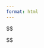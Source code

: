 ```yaml
---
format: html
---
```


::: {.hidden}
$$
\newcommand{\bfa}{{\boldsymbol{a}}}
\newcommand{\bfb}{{\boldsymbol{b}}}
\newcommand{\bfc}{{\boldsymbol{c}}}
\newcommand{\bfd}{{\boldsymbol{d}}}
\newcommand{\bfe}{{\boldsymbol{e}}}
\newcommand{\bff}{{\boldsymbol{f}}}
\newcommand{\bfg}{{\boldsymbol{g}}}
\newcommand{\bfh}{{\boldsymbol{h}}}
\newcommand{\bfi}{{\boldsymbol{i}}}
\newcommand{\bfj}{{\boldsymbol{j}}}
\newcommand{\bfk}{{\boldsymbol{k}}}
\newcommand{\bfl}{{\boldsymbol{l}}}
\newcommand{\bfm}{{\boldsymbol{m}}}
\newcommand{\bfn}{{\boldsymbol{n}}}
\newcommand{\bfo}{{\boldsymbol{o}}}
\newcommand{\bfp}{{\boldsymbol{p}}}
\newcommand{\bfq}{{\boldsymbol{q}}}
\newcommand{\bfr}{{\boldsymbol{r}}}
\newcommand{\bfs}{{\boldsymbol{s}}}
\newcommand{\bft}{{\boldsymbol{t}}}
\newcommand{\bfu}{{\boldsymbol{u}}}
\newcommand{\bfv}{{\boldsymbol{v}}}
\newcommand{\bfw}{{\boldsymbol{w}}}
\newcommand{\bfx}{{\boldsymbol{x}}}
\newcommand{\bfy}{{\boldsymbol{y}}}
\newcommand{\bfz}{{\boldsymbol{z}}}

\newcommand{\bfA}{{\boldsymbol{A}}}
\newcommand{\bfB}{{\boldsymbol{B}}}
\newcommand{\bfC}{{\boldsymbol{C}}}
\newcommand{\bfD}{{\boldsymbol{D}}}
\newcommand{\bfE}{{\boldsymbol{E}}}
\newcommand{\bfF}{{\boldsymbol{F}}}
\newcommand{\bfG}{{\boldsymbol{G}}}
\newcommand{\bfH}{{\boldsymbol{H}}}
\newcommand{\bfI}{{\boldsymbol{I}}}
\newcommand{\bfJ}{{\boldsymbol{J}}}
\newcommand{\bfK}{{\boldsymbol{K}}}
\newcommand{\bfL}{{\boldsymbol{L}}}
\newcommand{\bfM}{{\boldsymbol{M}}}
\newcommand{\bfN}{{\boldsymbol{N}}}
\newcommand{\bfO}{{\boldsymbol{O}}}
\newcommand{\bfP}{{\boldsymbol{P}}}
\newcommand{\bfQ}{{\boldsymbol{Q}}}
\newcommand{\bfR}{{\boldsymbol{R}}}
\newcommand{\bfS}{{\boldsymbol{S}}}
\newcommand{\bfT}{{\boldsymbol{T}}}
\newcommand{\bfU}{{\boldsymbol{U}}}
\newcommand{\bfV}{{\boldsymbol{V}}}
\newcommand{\bfW}{{\boldsymbol{W}}}
\newcommand{\bfX}{{\boldsymbol{X}}}
\newcommand{\bfY}{{\boldsymbol{Y}}}
\newcommand{\bfZ}{{\boldsymbol{Z}}}

\newcommand{\bftau}{{\boldsymbol{\tau}}}
\newcommand{\bfnu}{{\boldsymbol{\nu}}}
\newcommand{\bfpsi}{{\boldsymbol{\psi}}}
\newcommand{\bfphi}{{\boldsymbol{\varphi}}}
\newcommand{\bfSigma}{{\boldsymbol{\Sigma}}}
\newcommand{\calI}{{\mathcal{I}}}
\newcommand{\calN}{{\mathcal{N}}}
\newcommand{\calV}{{\mathcal{V}}}
\newcommand{\bbE}{{\mathbb{E}}}
\newcommand{\bbR}{{\mathbb{R}}}
\newcommand{\bbC}{{\mathbb{C}}}
\newcommand{\bsfC}{{\mathsf{C}}}
\newcommand{\bsfD}{{\mathsf{D}}}
\newcommand{\bsfI}{{\mathsf{I}}}
\newcommand{\bsfO}{{\mathsf{O}}}
\newcommand{\tr}{{\operatorname{tr}}}
\newcommand{\sym}{{\operatorname{sym}}}
\newcommand{\skw}{{\operatorname{skew}}}
\newcommand{\vc}{{\operatorname{vec}}}
\newcommand{\ten}{{\operatorname{ten}}}
\newcommand{\cof}{{\operatorname{cof}}}
\newcommand{\mass}{{\operatorname{mass}}}
\newcommand{\vol}{{\operatorname{vol}}}
\newcommand{\area}{{\operatorname{area}}}
\newcommand{\com}{{\operatorname{com}}}
\newcommand{\cov}{{\operatorname{cov}}}
\newcommand{\e}{{\mathrm{e}}}
\newcommand{\D}{{\mathrm{D}}}
\newcommand{\d}{{\mathrm{d}}}
\newcommand{\dt}{{\d t}}
\newcommand{\Dt}{{\D t}}
\newcommand{\bigO}{{O}}
\newcommand{\litO}{{o}}
\newcommand{\dVx}{{\,\d V_{\bfx}}}
\newcommand{\dAx}{{\,\d A_{\bfx}}}
\newcommand{\dVy}{{\,\d V_{\bfy}}}
\newcommand{\dAy}{{\,\d A_{\bfy}}}
\newcommand{\ds}{{\,\d s}}
$$
:::